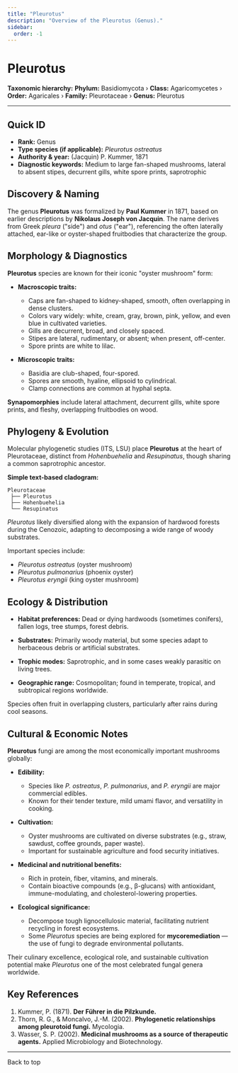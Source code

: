 ```yaml
---
title: "Pleurotus"
description: "Overview of the Pleurotus (Genus)."
sidebar:
  order: -1
---
```



# Pleurotus <Badge variant="note" text="Genus" />

**Taxonomic hierarchy:** **Phylum:** Basidiomycota › **Class:** Agaricomycetes › **Order:** Agaricales › **Family:** Pleurotaceae › **Genus:** Pleurotus

---

## Quick ID
* **Rank:** Genus  
* **Type species (if applicable):** _Pleurotus ostreatus_  
* **Authority & year:** (Jacquin) P. Kummer, 1871  
* **Diagnostic keywords:** Medium to large fan-shaped mushrooms, lateral to absent stipes, decurrent gills, white spore prints, saprotrophic  

## Discovery & Naming
The genus **Pleurotus** was formalized by **Paul Kummer** in 1871, based on earlier descriptions by **Nikolaus Joseph von Jacquin**. The name derives from Greek _pleura_ ("side") and _otus_ ("ear"), referencing the often laterally attached, ear-like or oyster-shaped fruitbodies that characterize the group.

## Morphology & Diagnostics
**Pleurotus** species are known for their iconic "oyster mushroom" form:

- **Macroscopic traits:**
  - Caps are fan-shaped to kidney-shaped, smooth, often overlapping in dense clusters.
  - Colors vary widely: white, cream, gray, brown, pink, yellow, and even blue in cultivated varieties.
  - Gills are decurrent, broad, and closely spaced.
  - Stipes are lateral, rudimentary, or absent; when present, off-center.
  - Spore prints are white to lilac.

- **Microscopic traits:**
  - Basidia are club-shaped, four-spored.
  - Spores are smooth, hyaline, ellipsoid to cylindrical.
  - Clamp connections are common at hyphal septa.

**Synapomorphies** include lateral attachment, decurrent gills, white spore prints, and fleshy, overlapping fruitbodies on wood.

## Phylogeny & Evolution
Molecular phylogenetic studies (ITS, LSU) place **Pleurotus** at the heart of Pleurotaceae, distinct from _Hohenbuehelia_ and _Resupinatus_, though sharing a common saprotrophic ancestor.

**Simple text-based cladogram:**
```
Pleurotaceae
 ├── Pleurotus
 ├── Hohenbuehelia
 └── Resupinatus
```
_Pleurotus_ likely diversified along with the expansion of hardwood forests during the Cenozoic, adapting to decomposing a wide range of woody substrates.

Important species include:

- _Pleurotus ostreatus_ (oyster mushroom)
- _Pleurotus pulmonarius_ (phoenix oyster)
- _Pleurotus eryngii_ (king oyster mushroom)

## Ecology & Distribution
- **Habitat preferences:** Dead or dying hardwoods (sometimes conifers), fallen logs, tree stumps, forest debris.
- **Substrates:** Primarily woody material, but some species adapt to herbaceous debris or artificial substrates.
- **Trophic modes:** Saprotrophic, and in some cases weakly parasitic on living trees.

- **Geographic range:** Cosmopolitan; found in temperate, tropical, and subtropical regions worldwide.

Species often fruit in overlapping clusters, particularly after rains during cool seasons.

## Cultural & Economic Notes
**Pleurotus** fungi are among the most economically important mushrooms globally:

- **Edibility:**
  - Species like _P. ostreatus_, _P. pulmonarius_, and _P. eryngii_ are major commercial edibles.
  - Known for their tender texture, mild umami flavor, and versatility in cooking.

- **Cultivation:**
  - Oyster mushrooms are cultivated on diverse substrates (e.g., straw, sawdust, coffee grounds, paper waste).
  - Important for sustainable agriculture and food security initiatives.

- **Medicinal and nutritional benefits:**
  - Rich in protein, fiber, vitamins, and minerals.
  - Contain bioactive compounds (e.g., β-glucans) with antioxidant, immune-modulating, and cholesterol-lowering properties.

- **Ecological significance:**
  - Decompose tough lignocellulosic material, facilitating nutrient recycling in forest ecosystems.
  - Some _Pleurotus_ species are being explored for **mycoremediation** — the use of fungi to degrade environmental pollutants.

Their culinary excellence, ecological role, and sustainable cultivation potential make _Pleurotus_ one of the most celebrated fungal genera worldwide.

## Key References
1. Kummer, P. (1871). **Der Führer in die Pilzkunde.**  
2. Thorn, R. G., & Moncalvo, J.-M. (2002). **Phylogenetic relationships among pleurotoid fungi.** Mycologia.  
3. Wasser, S. P. (2002). **Medicinal mushrooms as a source of therapeutic agents.** Applied Microbiology and Biotechnology.  

---

<LinkButton href="#top" variant="minimal" icon="arrow-up">
  Back to top
</LinkButton>
